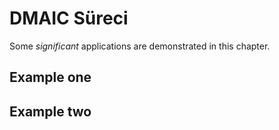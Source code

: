 # DMAIC Süreci

Some _significant_ applications are demonstrated in this chapter.

## Example one

## Example two
